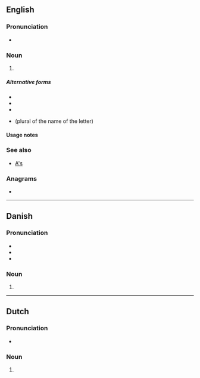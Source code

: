{{also|Appendix:Variations of "as"}}
==English==

===Pronunciation===
* {{IPA|en|/ˈeɪz/}}

===Noun===
{{head|en|noun form}}

# {{plural of|en|a|the letter a}}

=====Alternative forms=====
* {{l|en|A's}}
* {{l|en|As}}
* {{l|en|as}}
* {{l|en|aes}} (plural of the name of the letter)

====Usage notes====
{{U:en:plurals of letters}}

===See also===
* [[A's]]

===Anagrams===
* {{anagrams|en|a=as|S&A|S. A.|S.A.|SA|Sa|s.a.}}

----

==Danish==

===Pronunciation===
* {{IPA|da|/æːs/|[ˈæːs]}}
* {{rhymes|da|æːs|s=1}}
* {{audio|da|Da-cph-a&#39;s-letter.ogg|Audio (Copenhagen)}}

===Noun===
{{head|da|noun form}}

# {{inflection of|da|a||indef|gen|s}}

----

==Dutch==

===Pronunciation===
* {{audio|nl|Nl-a's.ogg|Audio}}

===Noun===
{{head|nl|noun form}}

# {{nl-noun form of|pl|a}}